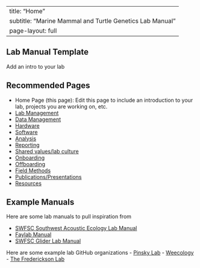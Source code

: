 
---
title: "Home"
subtitle: "Marine Mammal and Turtle Genetics Lab Manual "
page-layout: full
---

## Lab Manual Template
Add an intro to your lab

## Recommended Pages
-   Home Page (this page): Edit this page to include an introduction to your lab, projects you are working on, etc.
-   [Lab Management](https://nmfs-ost.github.io/PAM_template_lab_manual/content/LabManagement.html)
-   [Data Management](https://nmfs-ost.github.io/PAM_template_lab_manual/content/DataManagement.html)
-   [Hardware](https://nmfs-ost.github.io/PAM_template_lab_manual/content/Hardware.html)
-   [Software](https://nmfs-ost.github.io/PAM_template_lab_manual/content/Software.html)
-   [Analysis](https://nmfs-ost.github.io/PAM_template_lab_manual/content/AnalysisMethods.html)
-   [Reporting](https://nmfs-ost.github.io/PAM_template_lab_manual/content/Reporting.html)
-   [Shared values/lab culture](https://nmfs-ost.github.io/PAM_template_lab_manual/content/SharedValues.html)
-   [Onboarding](https://nmfs-ost.github.io/PAM_template_lab_manual/content/Onboarding.html)
-   [Offboarding](https://nmfs-ost.github.io/PAM_template_lab_manual/content/Offboarding.html)
-   [Field Methods](https://nmfs-ost.github.io/PAM_template_lab_manual/content/FieldMethods.html)
-   [Publications/Presentations](https://nmfs-ost.github.io/PAM_template_lab_manual/content/PublicationsPresentations.html)
-   [Resources](https://nmfs-ost.github.io/PAM_template_lab_manual/content/Resources.html)

## Example Manuals
Here are some lab manuals to pull inspiration from

-   [SWFSC Southwest Acoustic Ecology Lab Manual](https://sael-swfsc.github.io/SAEL-lab-manual/content/media.html)
-   [Faylab Manual](https://thefaylab.github.io/lab-manual/)
-   [SWFSC Glider Lab Manual](https://swfsc.github.io/glider-lab-manual/)

Here are some example lab GitHub organizations
- [Pinsky Lab](https://github.com/pinskylab)
- [Weecology](https://github.com/weecology)
- [The Frederickson Lab](https://github.com/The-Frederickson-Lab)

